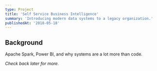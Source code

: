 ```yaml
---
type: Project
title: 'Self Service Business Intelligence'
summary: 'Introducing modern data systems to a legacy organization.'
publishedAt: '2018-05-18'
---
```

## Background
Apache Spark, Power BI, and why systems are a lot more than code.

*Check back later for more.*
